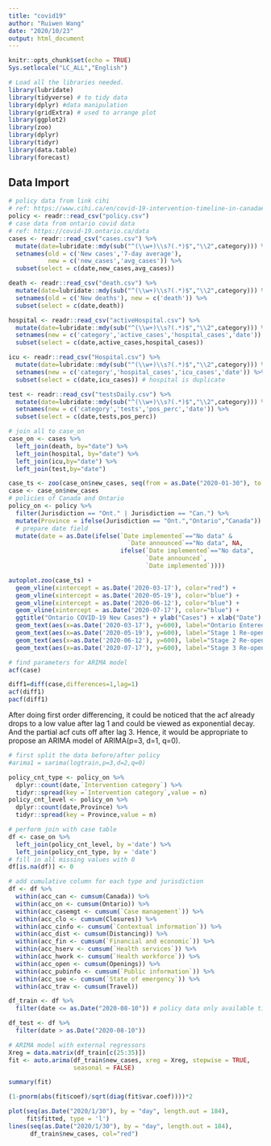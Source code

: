 ---
title: "covid19"
author: "Ruiwen Wang"
date: "2020/10/23"
output: html_document
---

```{r setup, include=FALSE}
knitr::opts_chunk$set(echo = TRUE)
Sys.setlocale("LC_ALL","English")
```

```{r lib, message=FALSE, warning=FALSE}
# Load all the libraries needed.
library(lubridate)
library(tidyverse) # to tidy data
library(dplyr) #data manipulation
library(gridExtra) # used to arrange plot
library(ggplot2)
library(zoo)
library(dplyr)
library(tidyr)
library(data.table)
library(forecast)
```

## Data Import

```{r data.import, message=FALSE}
# policy data from link cihi
# ref: https://www.cihi.ca/en/covid-19-intervention-timeline-in-canada#resources
policy <- readr::read_csv("policy.csv")
# case data from ontario covid data
# ref: https://covid-19.ontario.ca/data
cases <- readr::read_csv("cases.csv") %>%
  mutate(date=lubridate::mdy(sub("^(\\w+)\\s?(.*)$","\\2",category))) %>%
  setnames(old = c('New cases','7-day average'), 
           new = c('new_cases','avg_cases')) %>%
  subset(select = c(date,new_cases,avg_cases))

death <- readr::read_csv("death.csv") %>%
  mutate(date=lubridate::mdy(sub("^(\\w+)\\s?(.*)$","\\2",category))) %>%
  setnames(old = c('New deaths'), new = c('death')) %>%
  subset(select = c(date,death))

hospital <- readr::read_csv("activeHospital.csv") %>%
  mutate(date=lubridate::mdy(sub("^(\\w+)\\s?(.*)$","\\2",category))) %>%
  setnames(new = c('category','active_cases','hospital_cases','date')) %>%
  subset(select = c(date,active_cases,hospital_cases))

icu <- readr::read_csv("Hospital.csv") %>%
  mutate(date=lubridate::mdy(sub("^(\\w+)\\s?(.*)$","\\2",category))) %>%
  setnames(new = c('category','hospital_cases','icu_cases','date')) %>%
  subset(select = c(date,icu_cases)) # hospital is duplicate

test <- readr::read_csv("testsDaily.csv") %>%
  mutate(date=lubridate::mdy(sub("^(\\w+)\\s?(.*)$","\\2",category))) %>%
  setnames(new = c('category','tests','pos_perc','date')) %>%
  subset(select = c(date,tests,pos_perc))

# join all to case_on
case_on <- cases %>%
  left_join(death, by="date") %>%
  left_join(hospital, by="date") %>%
  left_join(icu,by="date") %>%
  left_join(test,by="date")
```

```{r ts_case}
case_ts <- zoo(case_on$new_cases, seq(from = as.Date("2020-01-30"), to = as.Date("2020-08-10"), by = 1)) # change end date if needed
case <- case_on$new_cases
# policies of Canada and Ontario
policy_on <- policy %>%
  filter(Jurisdiction == "Ont." | Jurisdiction == "Can.") %>% 
  mutate(Province = ifelse(Jurisdiction == "Ont.","Ontario","Canada")) %>%
  # prepare date field
  mutate(date = as.Date(ifelse(`Date implemented`=="No data" & 
                                 `Date announced`=="No data", NA,
                               ifelse(`Date implemented`=="No data", 
                                      `Date announced`, 
                                      `Date implemented`))))
```


```{r plot}
autoplot.zoo(case_ts) + 
  geom_vline(xintercept = as.Date('2020-03-17'), color="red") +
  geom_vline(xintercept = as.Date('2020-05-19'), color="blue") +
  geom_vline(xintercept = as.Date('2020-06-12'), color="blue") +
  geom_vline(xintercept = as.Date('2020-07-17'), color="blue") +
  ggtitle("Ontario COVID-19 New Cases") + ylab("Cases") + xlab("Date") +
  geom_text(aes(x=as.Date('2020-03-17'), y=600), label="Ontario Entered Emergency State", angle=90, text=element_text(size=11)) +
  geom_text(aes(x=as.Date('2020-05-19'), y=600), label="Stage 1 Re-opening", angle=90, text=element_text(size=11)) +
  geom_text(aes(x=as.Date('2020-06-12'), y=600), label="Stage 2 Re-opening", angle=90, text=element_text(size=11)) +
  geom_text(aes(x=as.Date('2020-07-17'), y=600), label="Stage 3 Re-opening", angle=90, text=element_text(size=11))
```

```{r acf}
# find parameters for ARIMA model
acf(case)

diff1=diff(case,differences=1,lag=1)
acf(diff1)
pacf(diff1)
```

After doing first order differencing, it could be noticed that the acf already drops to a low value after lag 1 and could be viewed as exponential decay. And the partial acf cuts off after lag 3. Hence, it would be appropriate to propose an ARIMA model of ARIMA(p=3, d=1, q=0).

```{r arima1}
# first split the data before/after policy
#arima1 = sarima(logtrain,p=3,d=2,q=0)
```


```{r dataprep}
policy_cnt_type <- policy_on %>%
  dplyr::count(date,`Intervention category`) %>% 
  tidyr::spread(key =`Intervention category`,value = n)
policy_cnt_level <- policy_on %>%
  dplyr::count(date,Province) %>% 
  tidyr::spread(key = Province,value = n)

# perform join with case table
df <- case_on %>%
  left_join(policy_cnt_level, by ='date') %>%
  left_join(policy_cnt_type, by = 'date') 
# fill in all missing values with 0
df[is.na(df)] <- 0

# add cumulative column for each type and jurisdiction
df <- df %>%
  within(acc_can <- cumsum(Canada)) %>%
  within(acc_on <- cumsum(Ontario)) %>%
  within(acc_casemgt <- cumsum(`Case management`)) %>%
  within(acc_clo <- cumsum(Closures)) %>%
  within(acc_cinfo <- cumsum(`Contextual information`)) %>%
  within(acc_dist <- cumsum(Distancing)) %>%
  within(acc_fin <- cumsum(`Financial and economic`)) %>%
  within(acc_hserv <- cumsum(`Health services`)) %>%
  within(acc_hwork <- cumsum(`Health workforce`)) %>%
  within(acc_open <- cumsum(Openings)) %>%
  within(acc_pubinfo <- cumsum(`Public information`)) %>%
  within(acc_soe <- cumsum(`State of emergency`)) %>%
  within(acc_trav <- cumsum(Travel))

df_train <- df %>%
  filter(date <= as.Date("2020-08-10")) # policy data only available till Aug 10

df_test <- df %>%
  filter(date > as.Date("2020-08-10"))
```


```{r regARIMA}
# ARIMA model with external regressors
Xreg = data.matrix(df_train[c(25:35)])
fit <- auto.arima(df_train$new_cases, xreg = Xreg, stepwise = TRUE, 
                  seasonal = FALSE)
```


```{r arima}
summary(fit)
```

```{r pval}
(1-pnorm(abs(fit$coef)/sqrt(diag(fit$var.coef))))*2
```

```{r plot}
plot(seq(as.Date("2020/1/30"), by = "day", length.out = 184),
     fit$fitted, type = 'l')
lines(seq(as.Date("2020/1/30"), by = "day", length.out = 184),
      df_train$new_cases, col="red")

```

